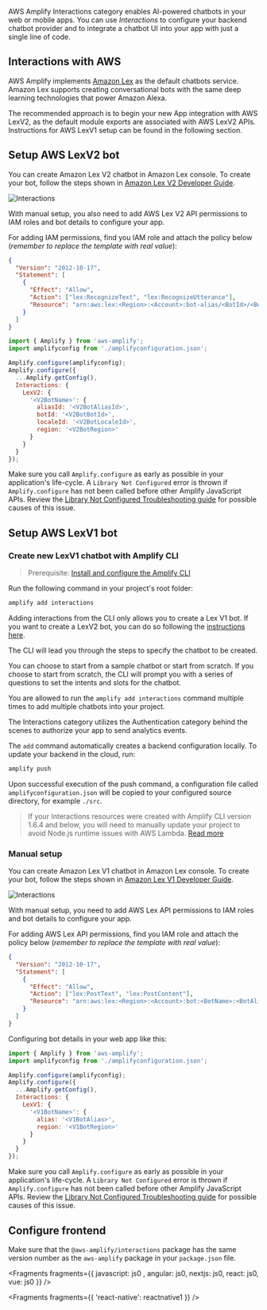 AWS Amplify Interactions category enables AI-powered chatbots in your web or mobile apps. You can use _Interactions_ to configure your backend chatbot provider and to integrate a chatbot UI into your app with just a single line of code.

## Interactions with AWS

AWS Amplify implements [Amazon Lex](https://aws.amazon.com/lex) as the default chatbots service. Amazon Lex supports creating conversational bots with the same deep learning technologies that power Amazon Alexa.

<Callout>
  The recommended approach is to begin your new App integration with AWS LexV2,
  as the default module exports are associated with AWS LexV2 APIs. Instructions
  for AWS LexV1 setup can be found in the following section.
</Callout>

## Setup AWS LexV2 bot

You can create Amazon Lex V2 chatbot in Amazon Lex console. To create your bot, follow the steps shown in [Amazon Lex V2 Developer Guide](https://docs.aws.amazon.com/lexv2/latest/dg/getting-started.html).

![Interactions](/images/interactions_lex_v2_console_edit_bot.png)

With manual setup, you also need to add AWS Lex V2 API permissions to IAM roles and bot details to configure your app.

For adding IAM permissions, find you IAM role and attach the policy below (_remember to replace the template with real value_):

```json
{
  "Version": "2012-10-17",
  "Statement": [
    {
      "Effect": "Allow",
      "Action": ["lex:RecognizeText", "lex:RecognizeUtterance"],
      "Resource": "arn:aws:lex:<Region>:<Account>:bot-alias/<BotId>/<BotAliasId>"
    }
  ]
}
```

```javascript
import { Amplify } from 'aws-amplify';
import amplifyconfig from './amplifyconfiguration.json';

Amplify.configure(amplifyconfig);
Amplify.configure({
  ...Amplify.getConfig(),
  Interactions: {
    LexV2: {
      '<V2BotName>': {
        aliasId: '<V2BotAliasId>',
        botId: '<V2BotBotId>',
        localeId: '<V2BotLocaleId>',
        region: '<V2BotRegion>'
      }
    }
  }
});
```

<Callout warning="true">

Make sure you call `Amplify.configure` as early as possible in your application's life-cycle. A `Library Not Configured` error is thrown if `Amplify.configure` has not been called before other Amplify JavaScript APIs. Review the [Library Not Configured Troubleshooting guide](/[platform]/build-a-backend/troubleshooting/library-not-configured/) for possible causes of this issue.

</Callout>

## Setup AWS LexV1 bot

### Create new LexV1 chatbot with Amplify CLI

> Prerequisite: [Install and configure the Amplify CLI](/[platform]/tools/cli/start/set-up-cli/)

Run the following command in your project's root folder:

```bash
amplify add interactions
```

<Callout>

Adding interactions from the CLI only allows you to create a Lex V1 bot. If you want to create a LexV2 bot, you can do so following the [instructions here](#lex-v2-bot).

</Callout>

The CLI will lead you through the steps to specify the chatbot to be created.

You can choose to start from a sample chatbot or start from scratch. If you choose to start from scratch, the CLI will prompt you with a series of questions to set the intents and slots for the chatbot.

You are allowed to run the `amplify add interactions` command multiple times to add multiple chatbots into your project.

<Callout warning>
  The Interactions category utilizes the Authentication category behind the
  scenes to authorize your app to send analytics events.
</Callout>

The `add` command automatically creates a backend configuration locally. To update your backend in the cloud, run:

```bash
amplify push
```

Upon successful execution of the push command, a configuration file called `amplifyconfiguration.json` will be copied to your configured source directory, for example `./src`.

> If your Interactions resources were created with Amplify CLI version 1.6.4 and below, you will need to manually update your project to avoid Node.js runtime issues with AWS Lambda. [Read more](/[platform]/build-a-backend/functions/configure-options/)

### Manual setup

You can create Amazon Lex V1 chatbot in Amazon Lex console. To create your bot, follow the steps shown in [Amazon Lex V1 Developer Guide](https://docs.aws.amazon.com/lex/latest/dg/getting-started.html).

![Interactions](/images/interactions_lex_console_edit_bot.jpg)

With manual setup, you need to add AWS Lex API permissions to IAM roles and bot details to configure your app.

For adding AWS Lex API permissions, find you IAM role and attach the policy below (_remember to replace the template with real value_):

```json
{
  "Version": "2012-10-17",
  "Statement": [
    {
      "Effect": "Allow",
      "Action": ["lex:PostText", "lex:PostContent"],
      "Resource": "arn:aws:lex:<Region>:<Account>:bot:<BotName>:<BotAlias>"
    }
  ]
}
```

Configuring bot details in your web app like this:

```javascript
import { Amplify } from 'aws-amplify';
import amplifyconfig from './amplifyconfiguration.json';

Amplify.configure(amplifyconfig);
Amplify.configure({
  ...Amplify.getConfig(),
  Interactions: {
    LexV1: {
      '<V1BotName>': {
        alias: '<V1BotAlias>',
        region: '<V1BotRegion>'
      }
    }
  }
});
```

<Callout warning="true">

Make sure you call `Amplify.configure` as early as possible in your application's life-cycle. A `Library Not Configured` error is thrown if `Amplify.configure` has not been called before other Amplify JavaScript APIs. Review the [Library Not Configured Troubleshooting guide](/[platform]/build-a-backend/troubleshooting/library-not-configured/) for possible causes of this issue.

</Callout>

## Configure frontend

<Callout>

Make sure that the `@aws-amplify/interactions` package has the same version number as the `aws-amplify` package in your `package.json` file.

</Callout>


<Fragments fragments={{  javascript: js0 , angular: js0, nextjs: js0, react: js0, vue: js0 }} />


<Fragments fragments={{ 'react-native': reactnative1 }} />
